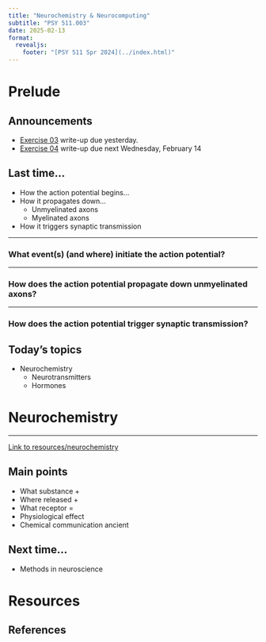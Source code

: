 ```yaml
---
title: "Neurochemistry & Neurocomputing"
subtitle: "PSY 511.003"
date: 2025-02-13
format: 
  revealjs:
    footer: "[PSY 511 Spr 2024](../index.html)"
---
```


# Prelude

## Announcements

- [[Exercise 03](../exercises/ex03.qmd) write-up due yesterday.]{.orange_due}
- [[Exercise 04](../exercises/ex04.qmd) write-up due next Wednesday, February 14]{.green_assigned}

## Last time...

- How the action potential begins...
- How it propagates down...
  - Unmyelinated axons
  - Myelinated axons
- How it triggers synaptic transmission

---

### What event(s) (and where) initiate the action potential?

---

### How does the action potential propagate down unmyelinated axons?

---

### How does the action potential trigger synaptic transmission?

## Today's topics

- Neurochemistry
  - Neurotransmitters
  - Hormones

# Neurochemistry

---

[Link to resources/neurochemistry](../resources/neurochemistry.qmd)

## Main points

- What substance + 
- Where released + 
- What receptor =
- Physiological effect
- Chemical communication ancient

## Next time...

- Methods in neuroscience

# Resources

## References
